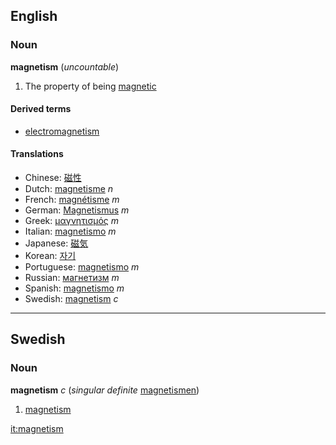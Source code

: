 ==English==
===Noun===
'''magnetism''' (''uncountable'')

# The property of being [[magnetic]]

====Derived terms====
*[[electromagnetism]]

====Translations====
*Chinese: [[磁性]]
*Dutch: [[magnetisme]] ''n''
*French: [[magnétisme]] ''m''
*German: [[Magnetismus]] ''m''
*Greek: [[μαγνητισμός]] ''m''
*Italian: [[magnetismo]] ''m''
*Japanese: [[磁気]]
*Korean: [[자기]]
*Portuguese: [[magnetismo]] ''m''
*Russian: [[магнетизм]] ''m''
*Spanish: [[magnetismo]] ''m''
*Swedish: [[magnetism#Swedish|magnetism]] ''c''

----
==Swedish==
===Noun===
'''magnetism''' ''c'' (''singular definite'' [[magnetismen]])

#[[magnetism#English|magnetism]]

[[it:magnetism]]
